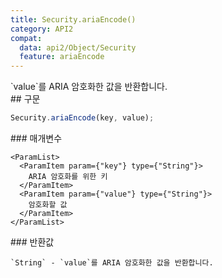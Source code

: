 ```yaml
---
title: Security.ariaEncode()
category: API2
compat:
  data: api2/Object/Security
  feature: ariaEncode
---
```


<Section>
  `value`를 ARIA 암호화한 값을 반환합니다.
</Section>
<Section>
  ## 구문

  ~~~js
  Security.ariaEncode(key, value);
  ~~~

  <Section>
    ### 매개변수

    <ParamList>
      <ParamItem param={"key"} type={"String"}>
        ARIA 암호화를 위한 키
      </ParamItem>
      <ParamItem param={"value"} type={"String"}>
        암호화할 값
      </ParamItem>
    </ParamList>
  </Section>
  <Section>
    ### 반환값

    `String` - `value`를 ARIA 암호화한 값을 반환합니다.
  </Section>
</Section>